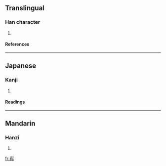 ==Translingual==
===Han character===
{{Han char|rn=40|rad=宀|as=09|sn=12|four=|canj=十弓月大 (JNBK)}}
# {{defn|Han|sort=宀09}}
====References====
{{Han ref|kx=0289.040|dkj=07234|dj=0572.040|hdz=20943.070|uh=5BCF|ud=23503}}
----
==Japanese==
===Kanji===
{{ja-kanji|grade=|rs=宀09}}
# {{defn|Japanese}} 
====Readings====
{{ja-readings|on=[[かん]] (kan), [[がん]] (gan)|kun=[[ぐるりとめぐらしたかき]] (gururitomegurashitakaki)}}
----
==Mandarin==
===Hanzi===
{{cmn-hanzi|pin=[[huán]] ([[huan2]])|wg=huan<sup>2</sup>}}
# {{defn|Mandarin}}

[[fr:寏]]
